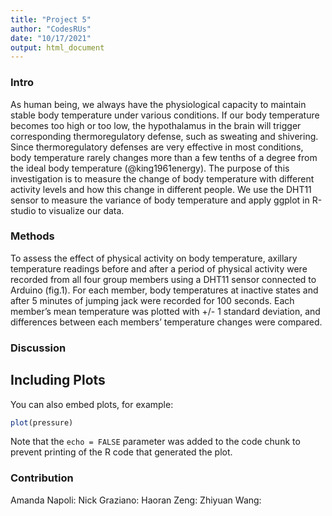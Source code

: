 ```yaml
---
title: "Project 5"
author: "CodesRUs"
date: "10/17/2021"
output: html_document
---
```

### Intro
As human being, we always have the physiological capacity to maintain stable body temperature under various conditions. If our body temperature becomes too high or too low, the hypothalamus in the brain will trigger corresponding thermoregulatory defense, such as sweating and shivering. Since thermoregulatory defenses are very effective in most conditions, body temperature rarely changes more than a few tenths of a degree from the ideal body temperature (@king1961energy). The purpose of this investigation is to measure the change of body temperature with different activity levels and how this change in different people. We use the DHT11 sensor to measure the variance of body temperature and apply ggplot in R-studio to visualize our data. 

### Methods 
To assess the effect of physical activity on body temperature, axillary temperature readings before and after a period of physical activity were recorded from all four group members using a DHT11 sensor connected to Arduino (fig.1). For each member, body temperatures at inactive states and after 5 minutes of jumping jack were recorded for 100 seconds. Each member’s mean temperature was plotted with +/- 1 standard deviation, and differences between each members’ temperature changes were compared. 

### Discussion


## Including Plots

You can also embed plots, for example:

```r
plot(pressure)
```

Note that the `echo = FALSE` parameter was added to the code chunk to prevent printing of the R code that generated the plot.

### Contribution
Amanda Napoli:
Nick Graziano:
Haoran Zeng:
Zhiyuan Wang:

